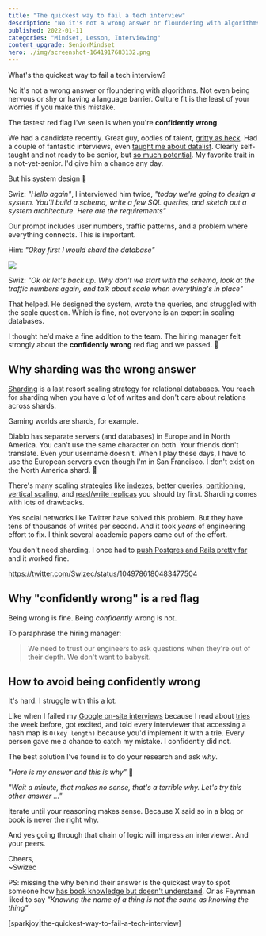 ```yaml
---
title: "The quickest way to fail a tech interview"
description: "No it's not a wrong answer or floundering with algorithms. Not even being nervous or shy or having a language barrier. Culture fit is the least of your worries if you make this mistake."
published: 2022-01-11
categories: "Mindset, Lesson, Interviewing"
content_upgrade: SeniorMindset
hero: ./img/screenshot-1641917683132.png
---
```


What's the quickest way to fail a tech interview?

No it's not a wrong answer or floundering with algorithms. Not even being nervous or shy or having a language barrier. Culture fit is the least of your worries if you make this mistake.

The fastest red flag I've seen is when you're **confidently wrong**.

We had a candidate recently. Great guy, oodles of talent, [gritty as heck](https://swizec.com/blog/how-grit-superchargers-your-career/). Had a couple of fantastic interviews, even [taught me about datalist](https://swizec.com/blog/datalist-the-pure-html-typeahed-you-didnt-know-about/). Clearly self-taught and not ready to be senior, but [so much potential](https://scrimba.com/podcast/junior-developer-advice-from-a-senior-silicon-valley-engineer/). My favorite trait in a not-yet-senior. I'd give him a chance any day.

But his system design 😬

Swiz: _"Hello again"_, I interviewed him twice, _"today we're going to design a system. You'll build a schema, write a few SQL queries, and sketch out a system architecture. Here are the requirements"_

Our prompt includes user numbers, traffic patterns, and a problem where everything connects. This is important.

Him: _"Okay first I would shard the database"_

![](giphy:oof)

Swiz: _"Ok ok let's back up. Why don't we start with the schema, look at the traffic numbers again, and talk about scale when everything's in place"_

That helped. He designed the system, wrote the queries, and struggled with the scale question. Which is fine, not everyone is an expert in scaling databases.

I thought he'd make a fine addition to the team. The hiring manager felt strongly about the **confidently wrong** red flag and we passed. 💩

## Why sharding was the wrong answer

[Sharding](<https://en.wikipedia.org/wiki/Shard_(database_architecture)>) is a last resort scaling strategy for relational databases. You reach for sharding when you have _a lot_ of writes and don't care about relations across shards.

Gaming worlds are shards, for example.

Diablo has separate servers (and databases) in Europe and in North America. You can't use the same character on both. Your friends don't translate. Even your username doesn't. When I play these days, I have to use the European servers even though I'm in San Francisco. I don't exist on the North America shard. 💩

There's many scaling strategies like [indexes](https://en.wikipedia.org/wiki/Database_index), better queries, [partitioning](<https://en.wikipedia.org/wiki/Partition_(database)>), [vertical scaling](https://en.wikipedia.org/wiki/Database_scalability#Vertical), and [read/write replicas](https://en.wikipedia.org/wiki/Eventual_consistency) you should try first. Sharding comes with lots of drawbacks.

Yes social networks like Twitter have solved this problem. But they have tens of thousands of writes per second. And it took _years_ of engineering effort to fix. I think several academic papers came out of the effort.

You don't need sharding. I once had to [push Postgres and Rails pretty far](https://swizec.com/blog/logging-1721410-events-per-day-with-postgres-rails-heroku-and-a-bit-of-javascript/) and it worked fine.

https://twitter.com/Swizec/status/1049786180483477504

## Why "confidently wrong" is a red flag

Being wrong is fine. Being _confidently_ wrong is not.

To paraphrase the hiring manager:

> We need to trust our engineers to ask questions when they're out of their depth. We don't want to babysit.

## How to avoid being confidently wrong

It's hard. I struggle with this a lot.

Like when I failed my [Google on-site interviews](https://swizec.com/blog/inside-a-google-onsite-interview/) because I read about [tries](https://en.wikipedia.org/wiki/Trie) the week before, got excited, and told every interviewer that accessing a hash map is `O(key length)` because you'd implement it with a trie. Every person gave me a chance to catch my mistake. I confidently did not.

The best solution I've found is to do your research and ask _why_.

_"Here is my answer and this is why"_ 🤔

_"Wait a minute, that makes no sense, that's a terrible why. Let's try this other answer ..."_

Iterate until your reasoning makes sense. Because X said so in a blog or book is never the right why.

And yes going through that chain of logic will impress an interviewer. And your peers.

Cheers,<br/>
~Swizec

PS: missing the why behind their answer is the quickest way to spot someone how [has book knowledge but doesn't understand](https://swizec.com/blog/why-understanding-beats-knowledge/). Or as Feynman liked to say _"Knowing the name of a thing is not the same as knowing the thing"_

[sparkjoy|the-quickest-way-to-fail-a-tech-interview]

